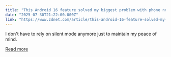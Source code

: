 ```yaml
---
title: "This Android 16 feature solved my biggest problem with phone notifications - how it works"
date: "2025-07-30T21:22:00.000Z"
link: "https://www.zdnet.com/article/this-android-16-feature-solved-my-biggest-problem-with-phone-notifications-how-it-works/"
---
```


I don't have to rely on silent mode anymore just to maintain my peace of mind.

[Read more](https://www.zdnet.com/article/this-android-16-feature-solved-my-biggest-problem-with-phone-notifications-how-it-works/)
